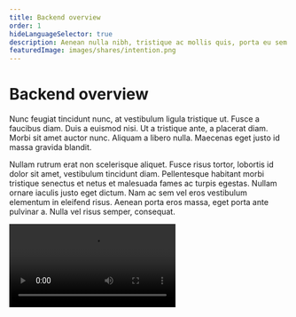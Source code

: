```yaml
---
title: Backend overview
order: 1
hideLanguageSelector: true
description: Aenean nulla nibh, tristique ac mollis quis, porta eu sem. Duis et metus ac mi bibendum facilisis a id leo. Nullam.
featuredImage: images/shares/intention.png
---
```


# Backend overview

Nunc feugiat tincidunt nunc, at vestibulum ligula tristique ut. Fusce a faucibus diam. Duis a euismod nisi. Ut a tristique ante, a placerat diam. Morbi sit amet auctor nunc. Aliquam a libero nulla. Maecenas eget justo id massa gravida blandit.

Nullam rutrum erat non scelerisque aliquet. Fusce risus tortor, lobortis id dolor sit amet, vestibulum tincidunt diam. Pellentesque habitant morbi tristique senectus et netus et malesuada fames ac turpis egestas. Nullam ornare iaculis justo eget dictum. Nam ac sem vel eros vestibulum elementum in eleifend risus. Aenean porta eros massa, eget porta ante pulvinar a. Nulla vel risus semper, consequat.

<Video src="https://www.youtube.com/embed/-smidDpSrOY" />

---


## Overview of Ocean backend components

Praesent vitae consectetur dui. Ut lacinia massa erat, sed placerat turpis venenatis non. 

Fusce eros turpis, vehicula eget aliquet ac, tempor ac arcu. Nullam sodales turpis id enim iaculis fermentum. Mauris ac faucibus magna. Nulla at diam ac sem ornare fringilla finibus a sapien. Donec scelerisque sit amet quam mollis venenatis. Morbi sed eros lacus. Duis vehicula sed diam nec condimentum. Vestibulum at felis a justo facilisis malesuada nec nec sapien. Integer ac elit consequat urna pharetra pulvinar. Aliquam in ex massa. 

Curabitur bibendum ultricies massa iaculis posuere. Etiam tincidunt blandit nisi vel posuere. Donec et massa et est semper.

## Introduction on using an RPC

Aenean nulla nibh, tristique ac mollis quis, porta eu sem. Duis et metus ac mi bibendum facilisis a id leo. Nullam.

Mauris volutpat est eu consequat vulputate. Nulla posuere aliquet mauris vel mattis.


<Process>

Interdum et malesuada fames ac ante ipsum primis in faucibus. 

Pellentesque gravida tincidunt felis, non consequat sapien consectetur non. Suspendisse malesuada aliquet turpis sit amet sodales. 

Proin nec nisi lacinia, egestas nisi et, dignissim justo. Cras fringilla bibendum nunc, at euismod est dictum eget. 

Sed imperdiet, est id congue faucibus, velit nulla tincidunt mauris, at tincidunt magna quam ut quam. Ut eget neque et turpis vulputate commodo. 

</Process>

## Setting up and running Barge, 
### (including explanations on the different running options.)

#### Get Started

If you're new to Barge, it's best to start with the defaults:

```
git clone git@github.com:oceanprotocol/barge.git
```
```
cd barge
```
```
./start_ocean.sh
```

This will run the current default versions of Aquarius, Provider, and Ganache with our contracts deployed to it.

You can override the Docker image tag used for a particular component by setting its associated environment variable before calling `start_ocean.sh`:

For example:

```bash
export AQUARIUS_VERSION=v2.0.0
./start_ocean.sh
```

### All Running Options

| Option                     | Description                                                                                     |
| -------------------------- | ----------------------------------------------------------------------------------------------- |
| `--no-aquarius`            | Start up Ocean without the `aquarius` Building Block.                                           |
| `--no-elasticseach`        | Start up Ocean without the `elasticsearch` Building Block.                                      |
| `--no-provider`            | Start up Ocean without the `provider` Building Block.                                           |
| `--with-provider2`         | Runs a 2nd provider, on port 8031. This is required for ocean.js/ocean.py integration tests. 2nd Provider will use the same image and parameters (log_level, ipfs gateway, compute gateway, etc) as provider1, but has a different private key     |
| `--no-ganache`             | Start up Ocean without the `ganache` Building Block.                                            |
| `--no-dashboard`           | Start up Ocean without the `dashboard` Building Block.                                          |
| `--with-rbac`              | Start up Ocean with RBAC Server                                                                 |
| `--with-thegraph`          | Start up Ocean with graphnode, ipfs & postgresql                                                |
| `--skip-deploy`            | Start up Ocean without deploying the contracts. Useful when ethereum node already has contracts.|
| `--force-pull`             | Force pulling the latest revision of the used Docker images.                                    |
| `--purge`                  | Removes the Docker containers, volumes, artifact folder and networks used by the script.        |
| `--exposeip`               | Binds the components to that specific ip. Example: `./start_ocean.sh --exposeip 192.168.0.1`    |

